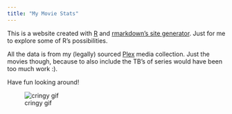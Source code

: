 ```yaml
---
title: "My Movie Stats"
---
```


This is a website created with [R](https://www.r-project.org) and [rmarkdown's site generator](https://bookdown.org/yihui/rmarkdown/rmarkdown-site.html#site-configuration). Just for me to explore some of R's possibilities.

All the data is from my (legally) sourced [Plex](https://plex.tv) media collection. Just the movies though, because to also include the TB's of series would have been too much work :).

Have fun looking around!

![cringy gif](https://media.giphy.com/media/js0dt5JLCU01bvlt7d/giphy.gif)